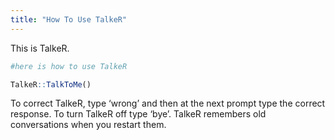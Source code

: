 ```yaml
---
title: "How To Use TalkeR"
---
```


This is TalkeR.


```r
#here is how to use TalkeR

TalkeR::TalkToMe()

```
To correct TalkeR, type 'wrong' and then at the next prompt type the correct response.  To turn TalkeR off type 'bye'.  TalkeR remembers old conversations when you restart them.
